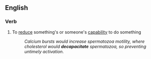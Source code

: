 ==English==

===Verb===
{{en-verb|decapacitat|ing}}

# To [[reduce]] something's or someone's [[capability]] to do something
#:''Calcium bursts would increase spermatozoa motility, where cholesterol would '''decapacitate''' spermatozoa, so preventing untimely activation.''